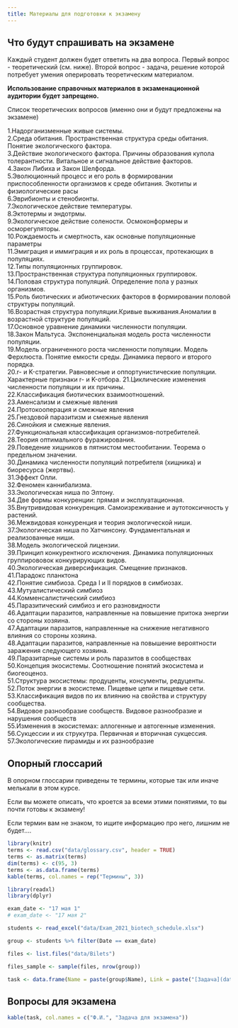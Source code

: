 ```yaml
---
title: Материалы для подготовки к экзамену
---
```


## Что будут спрашивать на экзамене

Каждый студент должен будет ответить на два вопроса. Первый вопрос - теоретический (см. ниже). Второй вопрос - задача, решение которой потребует умения оперировать теоретическим материалом.


**Использование справочных материалов в экзаменационной аудитории будет запрещено.**  

Список теоретических вопросов (именно они и будут предложены на экзамене)

<!-- **Восклицательным знаком (!) помечены те вопросы, ответы на которые были даны на семинарах или в литературе, рекомендованной для самостоятельного изучения (самостоятельные работы №№ 1, 2, 3)** -->

<!-- 1.Надорганизменные живые системы.       -->
<!-- 2.Среда обитания. Пространственная структура среды обитания. Понятие экологического фактора.    -->
<!-- 3.Действие экологического фактора. Причины образования купола толерантности. Витальное и сигнальное действие факторов.    -->
<!-- 4.Закон Либиха и Закон Шелфорда.    -->
<!-- 5!.Эволюционный процесс и его роль в формировании приспособленности организмов к среде обитания. Экотипы и физиологические расы     -->
<!-- 6.Эврибионты и стенобионты.     -->
<!-- 7!.Изменение реакции организмов на действие экологического фактора в пространстве и времени. Ритмы в активности организмов: Циркадные и лунные ритмы.      -->
<!-- 8.Классификации экологических факторов.     -->
<!-- 9!.Экологическое действие света (фотопериодизм)     -->
<!-- 10!.Экологическое действие света (сциофиты и гелиофиты)    -->
<!-- 11!.Экологическое действие температуры.     -->
<!-- 12.Эктотермы и эндотрмы. Правило суммы эффективных температур.      -->
<!-- 13.Экологическое действие солености. Осмоконформеры и осморегуляторы.     -->
<!-- 14.Ресурсы и их отличие от других факторов среды.     -->
<!-- 15.Унитарные и модулярные организмы и особенности их связи с окружающей средой.     -->
<!-- 16.Методы определения численности популяционных группировок.     -->
<!-- 17.Рождаемость и смертность, как основные популяционные параметры     -->
<!-- 18.Эмиграция и иммиграция и их роль в процессах, протекающих в популяциях.     -->
<!-- 19.Типы популяционных группировок.     -->
<!-- 20.Пространственная структура популяционных группировок.     -->
<!-- 21.Половая структура популяций. Определение пола у разных организмов.     -->
<!-- 22.Роль биотических и абиотических факторов в формировании половой структуры популяций.     -->
<!-- 23.Циклические изменения в половой структуре популяций.     -->
<!-- 24.Возрастная структура популяции.Кривые выживания.Аномалии в возрастной структуре популяций.     -->
<!-- 25.Основное уравнение динамики численности популяции.     -->
<!-- 26.Закон Мальтуса. Экспоненциальная модель роста численности популяции.     -->
<!-- 27.Модель ограниченного роста численности популяции. Модель Ферхлюста. Понятие емкости среды. Динамика первого и второго порядка.     -->
<!-- 28.r- и K-стратегии. Равновесные и оппортунистические популяции. Характерные признаки r- и K-отбора. -->
<!-- 29.Классификация стратегий видов Раменского-Грайма     -->
<!-- 30.Циклические изменения численности популяции и их причины.     -->
<!-- 31.Классификация симфизиологичских связей     -->
<!-- 32.Классификация взаимоотношений по результату взаимодействий.     -->
<!-- 33.Аменсализм и смежные явления      -->
<!-- 34.Протокооперация и смежные явления     -->
<!-- 35.Гнездовой паразитизм и смежные явления     -->
<!-- 36.Cинойкия и смежные явления.     -->
<!-- 37.Функциональная классификация организмов-потребителей.     -->
<!-- 38.Теория оптимального фуражирования.     -->
<!-- 39.Поведение хищников в пятнистом местообитании. Теорема о предельном значении.     -->
<!-- 40.Динамика численности популяций потребителя (хищника) и биоресурса (жертвы).     -->
<!-- 41.Эффект Олли.      -->
<!-- 42.Феномен каннибализма.     -->
<!-- 43.Экологическая ниша по Элтону. Гильдии.     -->
<!-- 44.Две формы конкуренции: прямая и эксплуатационная.       -->
<!-- 45.Внутривидовая конкуренция. Самоизреживание и аутотоксичность у растений.      -->
<!-- 46.Межвидовая конкуренция и теория экологической ниши.      -->
<!-- 47.Экологическая ниша по Хатчинсону. Фундаментальная и реализованные ниши.      -->
<!-- 48.Модель экологической лицензии.      -->
<!-- 49.Принцип конкурентного исключения. Динамика популяций конкурирующих видов.      -->
<!-- 50.Особенности конкурентных взаимоотношений в растительных сообществах      -->
<!-- 51.Экологическая диверсификация. Смещение признаков.       -->
<!-- 52.Парадокс планктона      -->
<!-- 53.Влияние межвидовой и внутривидовой конкуренции на место видов в экосистеме.        -->
<!-- 54.Понятие симбиоза. Среда I и II порядков в симбиозах.        -->
<!-- 55.Стратегии симбионтов и хозяев в становлении разных типов симбиозов.       -->
<!-- 56.Мутуалистический симбиоз      -->
<!-- 57.Комменсалистический симбиоз       -->
<!-- 58.Паразитический симбиоз и его разновидности       -->
<!-- 59.Адаптации паразитов, направленные на повышение притока энергии со стороны хозяина.       -->
<!-- 60.Адаптации паразитов, направленные на снижение негативного влияния со стороны хозяина.       -->
<!-- 61.Адаптации паразитов, направленные на повышение вероятности заражения следующего хозяина.       -->
<!-- 62.Паразитарные системы и роль паразитов в сообществах        -->
<!-- 63.Концепция экосистемы. Соотношение понятий экосистема и биогеоценоз.       -->
<!-- 64!.Автотрофный и гетеротрофный компоненты экосистемы, их пространственное и временнóе разделение.     -->
<!-- 65.Структура экосистемы: продуценты, консументы, редуценты.       -->
<!-- 66.Поток энергии в экосистеме. Пищевые цепи и пищевые сети.      -->
<!-- 67!.Биогеохимические циклы (на примере цикла углерода). Обменный и резервный фонды биогеохимических циклов.       -->
<!-- 68.Классификация видов по их влиянию на свойства и структуру сообщества.       -->
<!-- 69.Видовое разнообразие сообществ. Видовое разнообразие и нарушения сообществ       -->
<!-- 70!.Изменения в экосистемах: аллогенные и автогенные изменения.       -->
<!-- 71!.Cукцессии и их струкутра. Первичная и вторичная сукцессия.       -->
<!-- 72!.Флуктуации и их разнообразие.       -->
<!-- 73.Экосистемный и популяционный подход в экологии.       -->
<!-- 74!.Экологические ниши в растительном мире         -->
<!-- 75!.Жизненные формы животных и растений. Жизненные формы по Раункиеру.      -->
<!-- 76.В чём сходство и в чём различие понятий «хищник», «детритофаг» и «редуцент»?       -->
<!-- 77.Автотрофные и гетеротрофные экосистемы.      -->
<!-- 78.Гетеротрофные антропогенные экосистемы      -->
<!-- 79!.Биологическая продуктивность экосистем       -->
<!-- 80!.Круговороты органического вещества в водных и наземных экосистемах      -->
<!-- 81.Экологические пирамиды и их разнообразие      -->
<!-- 82!.Агроэкосистемы и их отличия от естественных фотоавтотрофных экосистем.      -->
<!-- 83.Эксперимент «Биосфера 2» и причины его остановки.       -->
<!-- 84.Суть и критика теории «Моноклимакса» Ф. Клеменса       -->
<!-- 85.Адвентивные и инвазионные виды        -->
<!-- 86!.Основные биомы суши, их площадь и продуктивность.        -->



<!-- Список вопросов для биотехнологов -->

1.Надорганизменные живые системы.      
2.Среда обитания. Пространственная структура среды обитания. Понятие экологического фактора.   
3.Действие экологического фактора. Причины образования купола толерантности. Витальное и сигнальное действие факторов.   
4.Закон Либиха и Закон Шелфорда.   
5.Эволюционный процесс и его роль в формировании приспособленности организмов к среде обитания. Экотипы и физиологические расы    
6.Эврибионты и стенобионты.    
7.Экологическое действие температуры.    
8.Эктотермы и эндотрмы.    
9.Экологическое действие солености. Осмоконформеры и осморегуляторы.    
10.Рождаемость и смертность, как основные популяционные параметры    
11.Эмиграция и иммиграция и их роль в процессах, протекающих в популяциях.    
12.Типы популяционных группировок.    
13.Пространственная структура популяционных группировок.    
14.Половая структура популяций. Определение пола у разных организмов.    
15.Роль биотических и абиотических факторов в формировании половой структуры популяций.    
16.Возрастная структура популяции.Кривые выживания.Аномалии в возрастной структуре популяций.    
17.Основное уравнение динамики численности популяции.    
18.Закон Мальтуса. Экспоненциальная модель роста численности популяции.    
19.Модель ограниченного роста численности популяции. Модель Ферхлюста. Понятие емкости среды. Динамика первого и второго порядка.    
20.r- и K-стратегии. Равновесные и оппортунистические популяции. Характерные признаки r- и K-отбора.
21.Циклические изменения численности популяции и их причины.    
22.Классификация биотических взаимоотношений.    
23.Аменсализм и смежные явления     
24.Протокооперация и смежные явления    
25.Гнездовой паразитизм и смежные явления    
26.Cинойкия и смежные явления.    
27.Функциональная классификация организмов-потребителей.    
28.Теория оптимального фуражирования.    
29.Поведение хищников в пятнистом местообитании. Теорема о предельном значении.    
30.Динамика численности популяций потребителя (хищника) и биоресурса (жертвы).    
31.Эффект Олли.     
32.Феномен каннибализма.    
33.Экологическая ниша по Элтону.     
34.Две формы конкуренции: прямая и эксплуатационная.      
35.Внутривидовая конкуренция. Самоизреживание и аутотоксичность у растений.     
36.Межвидовая конкуренция и теория экологической ниши.     
37.Экологическая ниша по Хатчинсону. Фундаментальная и реализованные ниши.     
38.Модель экологической лицензии.     
39.Принцип конкурентного исключения. Динамика популяционных группирововок конкурирующих видов.     
40.Экологическая диверсификация. Смещение признаков.      
41.Парадокс планктона     
42.Понятие симбиоза. Среда I и II порядков в симбиозах.       
43.Мутуалистический симбиоз     
44.Комменсалистический симбиоз      
45.Паразитический симбиоз и его разновидности      
46.Адаптации паразитов, направленные на повышение притока энергии со стороны хозяина.      
47.Адаптации паразитов, направленные на снижение негативного влияния со стороны хозяина.      
48.Адаптации паразитов, направленные на повышение вероятности заражения следующего хозяина.      
49.Паразитарные системы и роль паразитов в сообществах       
50.Концепция экосистемы. Соотношение понятий экосистема и биогеоценоз.      
51.Структура экосистемы: продуценты, консументы, редуценты.      
52.Поток энергии в экосистеме. Пищевые цепи и пищевые сети.     
53.Классификация видов по их влиянию на свойства и структуру сообщества.      
54.Видовое разнообразие сообществ. Видовое разнообразие и нарушения сообществ      
55.Изменения в экосистемах: аллогенные и автогенные изменения.      
56.Cукцессии и их струкутра. Первичная и вторичная сукцессия.      
57.Экологические пирамиды и их разнообразие     







## Опорный глоссарий {.smaller}

В опорном глоссарии приведены те термины, которые так или иначе мелькали в этом курсе. 

Если вы можете описать, что кроется за всеми этими понятиями, то вы почти готовы к экзамену!

Если термин вам не знаком, то ищите информацию про него, лишним не будет....

```r
library(knitr)
terms <- read.csv("data/glossary.csv", header = TRUE)
terms <- as.matrix(terms)
dim(terms) <- c(95, 3)
terms <- as.data.frame(terms)
kable(terms, col.names = rep("Термины", 3))
```


```r
library(readxl)
library(dplyr)

exam_date <- "17 мая 1"
# exam_date <- "17 мая 2"

students <- read_excel("data/Exam_2021_biotech_schedule.xlsx")

group <- students %>% filter(Date == exam_date)

files <- list.files("data/Bilets")

files_sample <- sample(files, nrow(group))

task <- data.frame(Name = paste(group$Name), Link = paste("[Задача](data/Bilets/",files_sample,")", sep = ""))


```


## Вопросы для экзамена

```r
kable(task, col.names = c("Ф.И.", "Задача для экзамена"))
```

